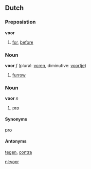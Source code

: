 ==Dutch==
===Preposistion===
'''voor'''

# [[for]], [[before]]

===Noun===
'''voor'''  ''f'' (plural: [[voren]], diminutive: [[voortje]])

# [[furrow]]

===Noun===
'''voor'''  ''n''

# [[pro]]

====Synonyms====
[[pro]]

====Antonyms====
[[tegen]], [[contra]]

[[nl:voor]]